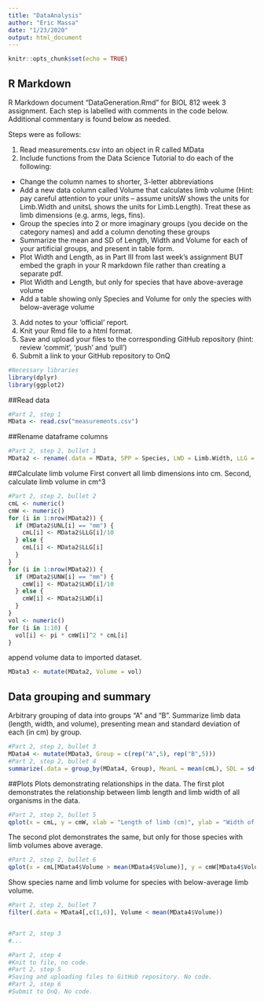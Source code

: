 ```yaml
---
title: "DataAnalysis"
author: "Eric Massa"
date: "1/23/2020"
output: html_document
---
```


```r
knitr::opts_chunk$set(echo = TRUE)
```

## R Markdown

R Markdown document "DataGeneration.Rmd" for BIOL 812 week 3 assignment. Each step is labelled with comments in the code below. Additional commentary is found below as needed.

Steps were as follows:

1.    Read measurements.csv into an object in R called MData
2.    Include functions from the Data Science Tutorial to do each of the following:
+    Change the column names to shorter, 3-letter abbreviations
+    Add a new data column called Volume that calculates limb volume (Hint: pay careful attention to your units – assume unitsW shows the units for Limb.Width and unitsL shows the units for Limb.Length). Treat these as limb dimensions (e.g. arms, legs, fins).
+    Group the species into 2 or more imaginary groups (you decide on the category names) and add a column denoting these groups
+    Summarize the mean and SD of Length, Width and Volume for each of your artificial groups, and present in table form.
+    Plot Width and Length, as in Part III from last week’s assignment BUT embed the graph in your R markdown file rather than creating a separate pdf.
+    Plot Width and Length, but only for species that have above-average volume
+    Add a table showing only Species and Volume for only the species with below-average volume
3.    Add notes to your ‘official’ report.
4.    Knit your Rmd file to a html format.
5.    Save and upload your files to the corresponding GitHub repository (hint: review ‘commit’, ‘push’ and ‘pull’)
6.    Submit a link to your GitHub repository to OnQ

```r
#Necessary libraries
library(dplyr)
library(ggplot2)
```

##Read data

```r
#Part 2, step 1
MData <- read.csv("measurements.csv")
```

##Rename dataframe columns

```r
#Part 2, step 2, bullet 1
MData2 <- rename(.data = MData, SPP = Species, LWD = Limb.Width, LLG = Limb.Length, UNW = unitsW, UNL = unitsL)
```

##Calculate limb volume
First convert all limb dimensions into cm.
Second, calculate limb volume in cm^3
```r
#Part 2, step 2, bullet 2
cmL <- numeric()
cmW <- numeric()
for (i in 1:nrow(MData2)) {
  if (MData2$UNL[i] == "mm") {
    cmL[i] <- MData2$LLG[i]/10
  } else {
    cmL[i] <- MData2$LLG[i]
  }
}
for (i in 1:nrow(MData2)) {
  if (MData2$UNW[i] == "mm") {
    cmW[i] <- MData2$LWD[i]/10
  } else {
    cmW[i] <- MData2$LWD[i]
  }
}
vol <- numeric()
for (i in 1:10) {
  vol[i] <- pi * cmW[i]^2 * cmL[i]
}
```

append volume data to imported dataset.

```r
MData3 <- mutate(MData2, Volume = vol)
```

## Data grouping and summary
Arbitrary grouping of data into groups "A" and "B".
Summarize limb data (length, width, and volume), presenting mean and standard deviation of each (in cm) by group.

```r
#Part 2, step 2, bullet 3
MData4 <- mutate(MData3, Group = c(rep("A",5), rep("B",5)))
#Part 2, step 2, bullet 4
summarize(.data = group_by(MData4, Group), MeanL = mean(cmL), SDL = sd(cmL), MeanW = mean(cmW), SDW = sd(cmW), MeanV = mean(Volume), SDV = sd(Volume))
```

##Plots
Plots demonstrating relationships in the data.
The first plot demonstrates the relationship between limb length and limb width of all organisms in the data.
```r
#Part 2, step 2, bullet 5
qplot(x = cmL, y = cmW, xlab = "Length of limb (cm)", ylab = "Width of limb (cm)")
```

The second plot demonstrates the same, but only for those species with limb volumes above average.

```r
#Part 2, step 2, bullet 6
qplot(x = cmL[MData4$Volume > mean(MData4$Volume)], y = cmW[MData4$Volume > mean(MData4$Volume)], xlab = "Length of limb (cm)", ylab = "Width of limb (cm)")
```

Show species name and limb volume for species with below-average limb volume.

```r
#Part 2, step 2, bullet 7
filter(.data = MData4[,c(1,6)], Volume < mean(MData4$Volume))


#Part 2, step 3
#...

#Part 2, step 4
#Knit to file, no code.
#Part 2, step 5
#Saving and uploading files to GitHub repository. No code.
#Part 2, step 6
#Submit to OnQ. No code.
```

